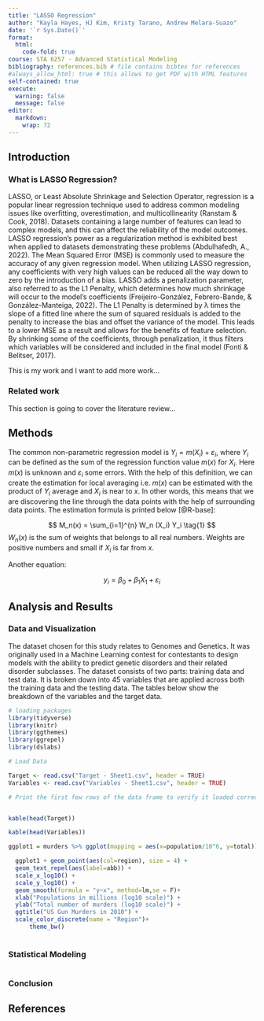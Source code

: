 ```yaml
---
title: "LASSO Regression"
author: "Kayla Hayes, HJ Kim, Kristy Tarano, Andrew Melara-Suazo"
date: '`r Sys.Date()`'
format:
  html:
    code-fold: true
course: STA 6257 - Advanced Statistical Modeling
bibliography: references.bib # file contains bibtex for references
#always_allow_html: true # this allows to get PDF with HTML features
self-contained: true
execute: 
  warning: false
  message: false
editor: 
  markdown: 
    wrap: 72
---
```


## Introduction

### What is LASSO Regression?

LASSO, or Least Absolute Shrinkage and Selection Operator, regression is a popular linear regression technique used to address common modeling issues like overfitting,  overestimation, and multicollinearity (Ranstam & Cook, 2018). Datasets containing a large number of features can lead to complex models, and this can affect the reliability of the model outcomes. LASSO regression’s power as a regularization method is exhibited best when applied to datasets demonstrating these problems (Abdulhafedh, A., 2022). The Mean Squared Error (MSE) is commonly used to measure the accuracy of any given regression model. When utilizing LASSO regression, any coefficients with very high values can be reduced all the way down to zero by the introduction of a bias. LASSO adds a penalization parameter, also referred to as the L1 Penalty, which determines how much shrinkage will occur to the model’s coefficients (Freijeiro-González, Febrero-Bande, & González-Manteiga, 2022). The L1 Penalty is determined by  λ  times the slope of a fitted line where the sum of squared residuals is added to the penalty to increase the bias and offset the variance of the model. This leads to a lower MSE as a result and allows for the benefits of feature selection. By shrinking some of the coefficients, through penalization, it thus filters which variables will be considered and included in the final model (Fonti & Belitser, 2017). 

This is my work and I want to add more work...

### Related work

This section is going to cover the literature review...

## Methods

The common non-parametric regression model is
$Y_i = m(X_i) + \varepsilon_i$, where $Y_i$ can be defined as the sum of
the regression function value $m(x)$ for $X_i$. Here $m(x)$ is unknown
and $\varepsilon_i$ some errors. With the help of this definition, we
can create the estimation for local averaging i.e. $m(x)$ can be
estimated with the product of $Y_i$ average and $X_i$ is near to $x$. In
other words, this means that we are discovering the line through the
data points with the help of surrounding data points. The estimation
formula is printed below [@R-base]:

$$
M_n(x) = \sum_{i=1}^{n} W_n (X_i) Y_i  \tag{1}
$$ $W_n(x)$ is the sum of weights that belongs to all real numbers.
Weights are positive numbers and small if $X_i$ is far from $x$.

Another equation:

$$
y_i = \beta_0 + \beta_1 X_1 +\varepsilon_i
$$

## Analysis and Results

### Data and Visualization

The dataset chosen for this study relates to Genomes and Genetics. It was originally used in a Machine Learning contest for contestants to design models with the ability to predict genetic disorders and their related disorder subclasses. The dataset consists of two parts: training data and test data. It is broken down into 45 variables that are applied across both the training data and the testing data. The tables below show the breakdown of the variables and the target data.


```r
# loading packages 
library(tidyverse)
library(knitr)
library(ggthemes)
library(ggrepel)
library(dslabs)
```

```r
# Load Data

Target <- read.csv("Target - Sheet1.csv", header = TRUE)
Variables <- read.csv("Variables - Sheet1.csv", header = TRUE)

# Print the first few rows of the data frame to verify it loaded correctly


kable(head(Target))

kable(head(Variables))

ggplot1 = murders %>% ggplot(mapping = aes(x=population/10^6, y=total)) 

  ggplot1 + geom_point(aes(col=region), size = 4) +
  geom_text_repel(aes(label=abb)) +
  scale_x_log10() +
  scale_y_log10() +
  geom_smooth(formula = "y~x", method=lm,se = F)+
  xlab("Populations in millions (log10 scale)") + 
  ylab("Total number of murders (log10 scale)") +
  ggtitle("US Gun Murders in 2010") +
  scale_color_discrete(name = "Region")+
      theme_bw()
  

```

### Statistical Modeling

```r

```

### Conclusion

## References
